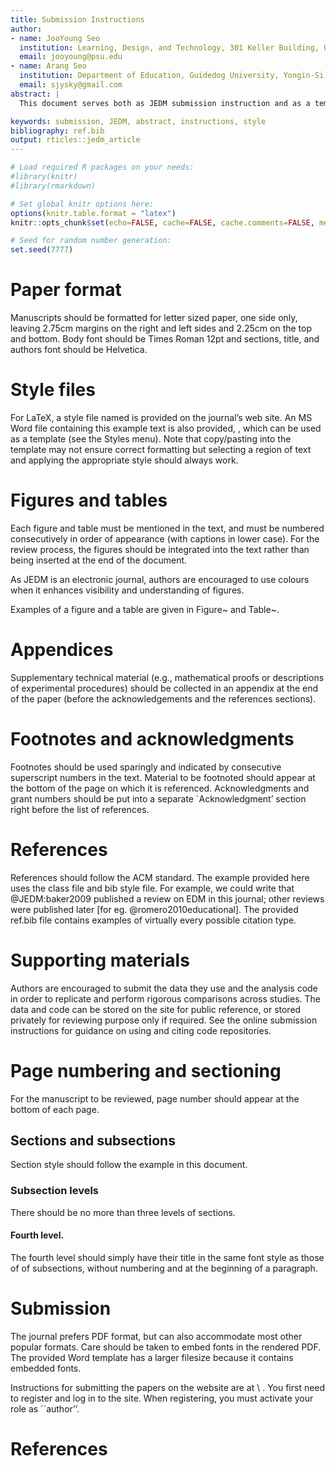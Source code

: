 ```yaml
---
title: Submission Instructions
author:
- name: JooYoung Seo
  institution: Learning, Design, and Technology, 301 Keller Building, University Park, PA 16802, USA
  email: jooyoung@psu.edu
- name: Arang Seo
  institution: Department of Education, Guidedog University, Yongin-Si, Republic of Korea
  email: sjysky@gmail.com
abstract: |
  This document serves both as JEDM submission instruction and as a template file.  This is the abstract. It should contain from 100 to 250 words.

keywords: submission, JEDM, abstract, instructions, style
bibliography: ref.bib
output: rticles::jedm_article
---
```


```r
# Load required R packages on your needs:
#library(knitr)
#library(rmarkdown)

# Set global knitr options here:
options(knitr.table.format = "latex")
knitr::opts_chunk$set(echo=FALSE, cache=FALSE, cache.comments=FALSE, message=FALSE, warning=FALSE, tidy=TRUE)

# Seed for random number generation:
set.seed(7777)
```

# Paper format

Manuscripts should be formatted for letter sized paper, one side only, leaving 2.75cm margins on the right and left sides and 2.25cm on the top and bottom. Body font should be Times Roman 12pt and sections, title, and authors font should be Helvetica.

# Style files

For LaTeX, a style file named \texttt{jedm.cls} is provided on the journal's web site.  An MS Word file containing this example text is also provided, \texttt{jedm.doc}, which can be used as a template (see the Styles menu). Note that copy/pasting into the template may not ensure correct formatting but selecting a region of text and applying the appropriate style should always work. 

# Figures and tables

Each figure and table must be mentioned in the text, and must be numbered consecutively in order of appearance (with captions in lower case). For the review process, the figures should be integrated into the text rather than being inserted at the end of the document.

As JEDM is an electronic journal, authors are encouraged to use colours when it enhances visibility and understanding of figures.

Examples of a figure and a table are given in Figure~\ref{tab:fig1} and Table~\ref{tab:1}.

\begin{figure}
  \centerline{\fbox{\parbox{.66\textwidth}{\centering \raisebox{0pt}[2cm][2cm]{%
        \begin{tabular}{c}
          \cellcolor{blue!35}{\sf This is a figure}\\
          \cellcolor{blue!25}{\sf And yes, you can use colors!}\\
          \cellcolor{blue!15}{\sf As long as it enhances visibility and understanding}\\
        \end{tabular}
  }}}}
  \caption{This is the figure's caption.  It should be a centered paragraph of width 193mm (7.6in). Font size should be 11pt.}
  \label{tab:fig1}
\end{figure}

\begin{table}
  \caption{This is an example of a table that lists the margins of this template.  Captions should follow the same rules as a figure, except that they are put on top of the table.}\vspace*{1ex}
  \label{tab:1}
  \centering
  \begin{tabular}{| l | l |}
    \hline
    \multicolumn{1}{|c|}{\textbf{Margin}} & \multicolumn{1}{c|}{\textbf{Size}} \\
    \hline
    left&2.75cm\\
    right&2.75cm\\
    top&2.25cm\\
    bottom&2.25cm\\
    \hline
  \end{tabular}
\end{table}

# Appendices

Supplementary technical material (e.g., mathematical proofs or descriptions of experimental procedures) should be collected in an appendix at the end of the paper (before the acknowledgements and the references sections).

# Footnotes and acknowledgments

Footnotes should be used sparingly and indicated by consecutive superscript numbers in the text. Material to be footnoted should appear at the bottom of the page on which it is referenced. Acknowledgments and grant numbers should be put into a separate `Acknowledgment' section right before the list of references.

# References

References should follow the ACM standard.  The example provided here uses the \texttt{jedm.cls} class file and \texttt{acmtrans.bst} bib style file.  For example, we could write that @JEDM:baker2009 published a review on EDM in this journal; other reviews were published later [for eg. @romero2010educational]. The provided ref.bib file contains examples of virtually every possible citation type.

# Supporting materials

Authors are encouraged to submit the data they use and the analysis code in order to replicate and perform rigorous comparisons across studies.  The data and code can be stored on the \texttt{educationaldatamining.org} site for public reference, or stored privately for reviewing purpose only if required. See the online submission instructions for guidance on using and citing code repositories.

# Page numbering and sectioning

For the manuscript to be reviewed, page number should appear at the bottom of each page.  \textbf{For the final version, they must be taken out as the standard JEDM footer is be added.}

## Sections and subsections

Section style should follow the example in this document.

### Subsection levels

There should be no more than three levels of sections.

#### Fourth level.

The fourth level should simply have their title in the same font style as those of of subsections, without numbering and at the beginning of a paragraph.

# Submission

The journal prefers PDF format, but can also accommodate most other popular formats.  Care should be taken to embed fonts in the rendered PDF. The provided Word template has a larger filesize because it contains embedded fonts.

Instructions for submitting the papers on the website are at \\
\url{http://jedm.educationaldatamining.org/index.php/JEDM/about/submissions#onlineSubmissions}.  You first need to register and log in to the site.  When registering, you must activate your role as ``author''.

# References {-}
